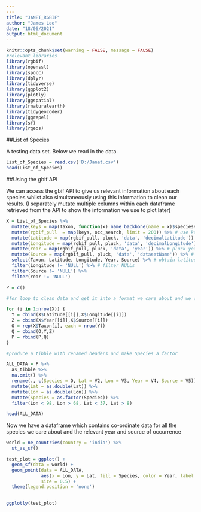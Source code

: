 ```yaml
---
---
title: "JANET_RGBIF"
author: "James Lee"
date: "18/06/2021"
output: html_document
---
```


```r
knitr::opts_chunk$set(warning = FALSE, message = FALSE)
#relevant libraries
library(rgbif)
library(openssl)
library(spocc)
library(dplyr)
library(tidyverse)
library(ggplot2)
library(plotly)
library(ggspatial)
library(rnaturalearth)
library(tidygeocoder)
library(ggrepel)
library(sf)
library(rgeos)
```

##List of Species

A testing data set. Below we read in the data.

```r
List_of_Species = read.csv('D:/Janet.csv')
head(List_of_Species)
```

##Using the gbif API

We can access the gbif API to give us relevant information about each species whilst also simultaneously using this information to clean our results. (I separately mutate multiple columns within each dataframe retrieved from the API to show the information we use to plot later)

```r
X = List_of_Species %>%
  mutate(keys = map(Taxon, function(x) name_backbone(name = x)$speciesKey)) %>% # obtain initial dataframe information by using keys 
  mutate(rgbif_pull  = map(keys, occ_search, limit = 200)) %>% # use keys to gather dataframe information
  mutate(Latitude = map(rgbif_pull, pluck, 'data', 'decimalLatitude')) %>% #pluck latitude
  mutate(Longitude = map(rgbif_pull, pluck, 'data', 'decimalLongitude')) %>%# pluck longitude
  mutate(Year = map(rgbif_pull, pluck, 'data', 'year')) %>% # pluck year
  mutate(Source = map(rgbif_pull, pluck, 'data', 'datasetName')) %>% # pluck source
  select(Taxon, Latitude, Longitude, Year, Source) %>% # obtain latitude and longitude occurrence data
  filter(Longitude != 'NULL') %>% # filter NULLs
  filter(Source != 'NULL') %>%
  filter(Year != 'NULL')

P = c()

#for loop to clean data and get it into a format we care about and we can easily plot

for (i in 1:nrow(X)) {
  Y = cbind(X$Latitude[[i]],X$Longitude[[i]])
  Z = cbind(X$Year[[i]],X$Source[[i]])
  O = rep(X$Taxon[i], each = nrow(Y))
  Q = cbind(O,Y,Z)
  P = rbind(P,Q)
}

#produce a tibble with renamed headers and make Species a factor

ALL_DATA = P %>%
  as_tibble %>%
  na.omit() %>%
  rename(., c(Species = O, Lat = V2, Lon = V3, Year = V4, Source = V5)) %>%
  mutate(Lat = as.double(Lat)) %>%
  mutate(Lon = as.double(Lon)) %>%
  mutate(Species = as.factor(Species)) %>%
  filter(Lon < 98, Lon > 68, Lat < 37, Lat > 8)

head(ALL_DATA)
```

Now we have a dataframe which contains co-ordinate data for all the species we care about and the relevant year and source of occurrence 

```r
world = ne_countries(country = 'india') %>%
  st_as_sf()

test_plot = ggplot() +
  geom_sf(data = world) +
  geom_point(data = ALL_DATA, 
             aes(x = Lon, y = Lat, fill = Species, color = Year, label = Source),
             size = 0.5) +
  theme(legend.position = 'none')
  

ggplotly(test_plot)
```

